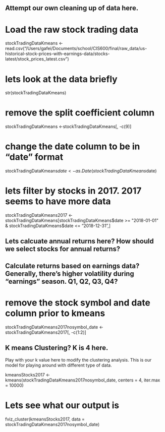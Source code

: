 ## Attempt our own cleaning up of data here.

# Load the raw stock trading data
stockTradingDataKmeans <- read.csv("/Users/gafei/Documents/school/CIS600/final/raw_data/us-historical-stock-prices-with-earnings-data/stocks-latest/stock_prices_latest.csv")

# lets look at the data briefly
str(stockTradingDataKmeans)

# remove the split coefficient column
stockTradingDataKmeans <-stockTradingDataKmeans[, -c(9)]

# change the date column to be in "date" format
stockTradingDataKmeans$date <- as.Date(stockTradingDataKmeans$date)

# lets filter by stocks in 2017. 2017 seems to have more data
stockTradingDataKmeans2017 <- stockTradingDataKmeans[stockTradingDataKmeans$date >= "2018-01-01" & stockTradingDataKmeans$date <= "2018-12-31",]


## Lets calcuate annual returns here? How should we select stocks for annual returns?




## Calculate returns based on earnings data? Generally, there's higher volatility during "earnings" season. Q1, Q2, Q3, Q4?

# remove the stock symbol and date column prior to kmeans
stockTradingDataKmeans2017nosymbol_date <-stockTradingDataKmeans2017[, -c(1:2)]


## K means Clustering? K is 4 here.

Play with your k value here to modify the clustering analysis.
This is our model for playing around with different type of data.



kmeansStocks2017 <- kmeans(stockTradingDataKmeans2017nosymbol_date, centers = 4, iter.max = 10000)

# Lets see what our output is
fviz_cluster(kmeansStocks2017, data = stockTradingDataKmeans2017nosymbol_date)
